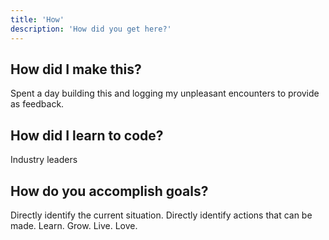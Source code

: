 ```yaml
---
title: 'How'
description: 'How did you get here?'
---
```


## How did I make this?

Spent a day building this and logging my unpleasant encounters to provide as feedback.

## How did I learn to code?

Industry leaders

## How do you accomplish goals?

Directly identify the current situation. Directly identify actions that can be made. Learn. Grow. Live. Love.
